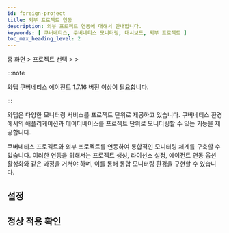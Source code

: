 ```yaml
---
id: foreign-project
title: 외부 프로젝트 연동
description: 외부 프로젝트 연동에 대해서 안내합니다.
keywords: [ 쿠버네티스, 쿠버네티스 모니터링, 대시보드, 외부 프로젝트 ]
toc_max_heading_level: 2
---
```


홈 화면 &gt; 프로젝트 선택 &gt; <Cmdname sid="dashboard" className="uitext" /> &gt; <Cmdname sid="side_containerMap" className="uitext" />

:::note 

와탭 쿠버네티스 에이전트 1.7.16 버전 이상이 필요합니다. 

:::

와탭은 다양한 모니터링 서비스를 프로젝트 단위로 제공하고 있습니다. 쿠버네티스 환경에서의 애플리케이션과 데이터베이스를 프로젝트 단위로 모니터링할 수 있는 기능을 제공합니다. 

쿠버네티스 프로젝트와 외부 프로젝트를 연동하여 통합적인 모니터링 체계를 구축할 수 있습니다. 이러한 연동을 위해서는 프로젝트 생성, 라이선스 설정, 에이전트 연동 옵션 활성화와 같은 과정을 거쳐야 하며, 이를 통해 통합 모니터링 환경을 구현할 수 있습니다.



## 설정 



## 정상 적용 확인 

